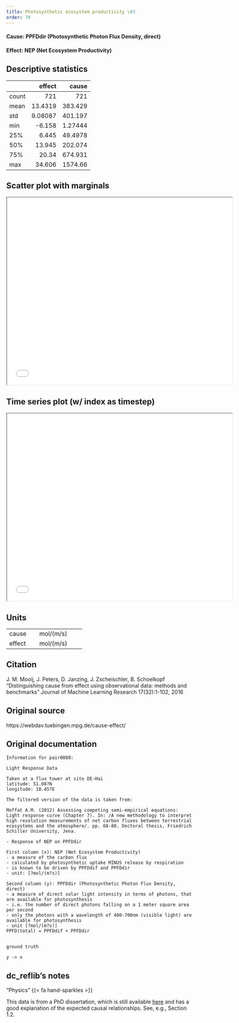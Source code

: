 ```yaml
---
title: Photosynthetic ecosystem productivity \#3
order: 79
---
```


#### **Cause**: PPFDdir (Photosynthetic Photon Flux Density, direct)
#### **Effect**: NEP (Net Ecosystem Productivity)

## Descriptive statistics
|       |    effect |      cause |
|:------|----------:|-----------:|
| count | 721       |  721       |
| mean  |  13.4319  |  383.429   |
| std   |   9.08087 |  401.197   |
| min   |  -6.158   |    1.27444 |
| 25%   |   6.445   |   49.4978  |
| 50%   |  13.945   |  202.074   |
| 75%   |  20.34    |  674.931   |
| max   |  34.606   | 1574.66    |

## Scatter plot with marginals

```{=html}
<iframe width=600 height=500 src="plots/scatter_0080.html"></iframe>
```

## Time series plot (w/ index as timestep)

```{=html}
<iframe width=600 height=500 src="plots/series_0080.html"></iframe>
```

## Units
+----------+-----------------+
| cause    | mol/(m/s)       |
+----------+-----------------+
| effect   | mol/(m/s)       |
+----------+-----------------+


## Citation
J. M. Mooij, J. Peters, D. Janzing, J. Zscheischler, B. Schoelkopf
"Distinguishing cause from effect using observational data: methods and benchmarks"
Journal of Machine Learning Research 17(32):1-102, 2016

## Original source
https://webdav.tuebingen.mpg.de/cause-effect/

## Original documentation
```
Information for pair0080:

Light Response Data

Taken at a flux tower at site DE-Hai
latitude: 51.08?N
longitude: 10.45?E

The filtered version of the data is taken from:

Moffat A.M. (2012) Assessing competing semi-empirical equations:
Light response curve (Chapter 7). In: /A new methodology to interpret
high resolution measurements of net carbon fluxes between terrestrial
ecosystems and the atmosphere/. pp. 68-80. Doctoral thesis, Friedrich
Schiller University, Jena.

- Response of NEP on PPFDdir

First column (x): NEP (Net Ecosystem Productivity)
- a measure of the carbon flux
- calculated by photosynthetic uptake MINUS release by respiration
- is known to be driven by PPFDdif and PPFDdir
- unit: [?mol/(m?s)]

Second column (y): PPFDdir (Photosynthetic Photon Flux Density, direct)
- a measure of direct solar light intensity in terms of photons, that are available for photosynthesis
- i.e. the number of direct photons falling on a 1 meter square area per second
- only the photons with a wavelength of 400-700nm (visible light) are available for photosynthesis
- unit [?mol/(m?s)]
PPFD(total) = PPFDdif + PPFDdir


ground truth

y -> x
```

## dc_reflib's notes
::: {.callout-note title="Operational Causality"}
"Physics" {{< fa hand-sparkles >}} 

This data is from a PhD dissertation, which is still available [here](https://www.semanticscholar.org/paper/A-new-methodology-to-interpret-high-resolution-of-Moffat-Maria/87dfa660a3f6fe5ccb67d012e58c36d94904c7ed) and has a good explanation of the expected causal relationships. See, e.g., Section 1.2.
:::